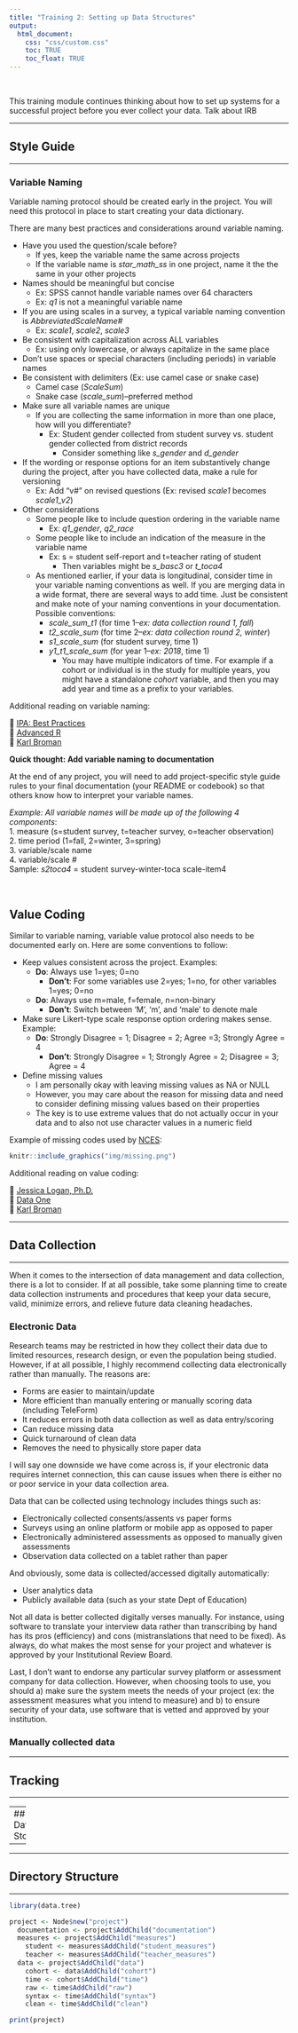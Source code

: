 ```yaml
---
title: "Training 2: Setting up Data Structures"
output: 
  html_document:
    css: "css/custom.css"
    toc: TRUE
    toc_float: TRUE
---
```


<br>

This training module continues thinking about how to set up systems for a successful project before you ever collect your data. Talk about IRB

---

## Style Guide

---

### Variable Naming

Variable naming protocol should be created early in the project. You will need this protocol in place to start creating your data dictionary. 

There are many best practices and considerations around variable naming. 

* Have you used the question/scale before? 
  + If yes, keep the variable name the same across projects
  + If the variable name is *star_math_ss* in one project, name it the the same in your other projects
* Names should be meaningful but concise
  + Ex: SPSS cannot handle variable names over 64 characters 
  + Ex: *q1* is not a meaningful variable name
* If you are using scales in a survey, a typical variable naming convention is *AbbreviatedScaleName#*
  + Ex: *scale1*, *scale2*, *scale3*
* Be consistent with capitalization across ALL variables
  + Ex: using only lowercase, or always capitalize in the same place
* Don't use spaces or special characters (including periods) in variable names
* Be consistent with delimiters (Ex: use camel case or snake case)
  + Camel case (*ScaleSum*)
  + Snake case (*scale_sum*)--preferred method
* Make sure all variable names are unique
  + If you are collecting the same information in more than one place, how will you differentiate?
    + Ex: Student gender collected from student survey vs. student gender collected from district records
       + Consider something like *s_gender* and *d_gender*
* If the wording or response options for an item substantively change during the project, after you have collected data, make a rule for versioning
  + Ex: Add “v#” on revised questions (Ex: revised *scale1* becomes *scale1_v2*)
* Other considerations
  + Some people like to include question ordering in the variable name
      + Ex: *q1_gender*, *q2_race*
  + Some people like to include an indication of the measure in the variable name
      + Ex: s = student self-report and t=teacher rating of student
        + Then variables might be *s_basc3* or *t_toca4*
  + As mentioned earlier, if your data is longitudinal, consider time in your variable naming conventions as well. If you are merging data in a wide format, there are several ways to add time. Just be consistent and make note of your naming conventions in your documentation. Possible conventions:
      + *scale_sum_t1* (for time 1--*ex: data collection round 1, fall*)
      + *t2_scale_sum* (for time 2--*ex: data collection round 2, winter*)
      + *s1_scale_sum* (for student survey, time 1)
      + *y1_t1_scale_sum* (for year 1--*ex: 2018*, time 1)
        + You may have multiple indicators of time. For example if a cohort or individual is in the study for multiple years, you might have a standalone *cohort* variable, and then you may add year and time as a prefix to your variables.  

Additional reading on variable naming:

  📑 [IPA: Best Practices](https://www.poverty-action.org/sites/default/files/publications/IPA-Best-Practices-for-Data-and-Code-Management-Nov-2015.pdf)  
  📑 [Advanced R](http://adv-r.had.co.nz/Style.html)  
  📑 [Karl Broman](http://kbroman.org/dataorg/pages/names.html)  
  
:::question
**Quick thought: Add variable naming to documentation**

At the end of any project, you will need to add project-specific style guide rules to your final documentation (your README or codebook) so that others know how to interpret your variable names. 

*Example: All variable names will be made up of the following 4 components*:  
1. measure (s=student survey, t=teacher survey, o=teacher observation)  
2. time period (1=fall, 2=winter, 3=spring)  
3. variable/scale name    
4. variable/scale #  
Sample: *s2toca4* = student survey-winter-toca scale-item4
:::

<br>

## Value Coding

  
Similar to variable naming, variable value protocol also needs to be documented early on. Here are some conventions to follow:

* Keep values consistent across the project. Examples:
  + **Do**: Always use 1=yes; 0=no
    + **Don't**: For some variables use 2=yes; 1=no, for other variables 1=yes; 0=no
  + **Do**: Always use m=male, f=female, n=non-binary
    + **Don't**: Switch between 'M', 'm', and 'male' to denote male
* Make sure Likert-type scale response option ordering makes sense. Example:
  + **Do**: Strongly Disagree = 1; Disagree = 2; Agree =3; Strongly Agree = 4
    + **Don't**: Strongly Disagree = 1; Strongly Agree = 2; Disagree = 3; Agree = 4
* Define missing values
  + I am personally okay with leaving missing values as NA or NULL
  + However, you may care about the reason for missing data and need to consider defining missing values based on their properties
  + The key is to use extreme values that do not actually occur in your data and to also not use character values in a numeric field

Example of missing codes used by [NCES](https://nces.ed.gov/pubs2015/2015074.pdf):

```r

knitr::include_graphics("img/missing.png")

```


Additional reading on value coding:

  📑 [Jessica Logan, Ph.D.](https://figshare.com/articles/Data_Management_and_Data_Management_Plans/7890827)  
  📑 [Data One](https://old.dataone.org/best-practices/define-parameters)  
  📑 [Karl Broman](https://kbroman.org/dataorg/pages/consistency.html)  

---

## Data Collection

---

When it comes to the intersection of data management and data collection, there is a lot to consider. If at all possible, take some planning time to create data collection instruments and procedures that keep your data secure, valid, minimize errors, and relieve future data cleaning headaches.

### Electronic Data

Research teams may be restricted in how they collect their data due to limited resources, research design, or even the population being studied. However, if at all possible, I highly recommend collecting data electronically rather than manually. The reasons are:

* Forms are easier to maintain/update
* More efficient than manually entering or manually scoring data (including TeleForm)
* It reduces errors in both data collection as well as data entry/scoring
* Can reduce missing data
* Quick turnaround of clean data
* Removes the need to physically store paper data

I will say one downside we have come across is, if your electronic data requires internet connection, this can cause issues when there is either no or poor service in your data collection area.

Data that can be collected using technology includes things such as:

  * Electronically collected consents/assents vs paper forms 
  * Surveys using an online platform or mobile app as opposed to paper
  * Electronically administered assessments as opposed to manually given assessments
  * Observation data collected on a tablet rather than paper

And obviously, some data is collected/accessed digitally automatically:

  * User analytics data
  * Publicly available data (such as your state Dept of Education)
  
Not all data is better collected digitally verses manually. For instance, using software to translate your interview data rather than transcribing by hand has its pros (efficiency) and cons (mistranslations that need to be fixed). As always, do what makes the most sense for your project and whatever is approved by your Institutional Review Board.
  
Last, I don't want to endorse any particular survey platform or assessment company for data collection. However, when choosing tools to use, you should a) make sure the system meets the needs of your project (ex: the assessment measures what you intend to measure) and b) to ensure security of your data, use software that is vetted and approved by your institution.

### Manually collected data



---

## Tracking

---


---
## Data Storage

---

---

## Directory Structure

---

```r
library(data.tree)

project <- Node$new("project")
  documentation <- project$AddChild("documentation")
  measures <- project$AddChild("measures")
    student <- measures$AddChild("student_measures")
    teacher <- measures$AddChild("teacher_measures")
  data <- project$AddChild("data")
    cohort <- data$AddChild("cohort")
    time <- cohort$AddChild("time")
    raw <- time$AddChild("raw")
    syntax <- time$AddChild("syntax")
    clean <- time$AddChild("clean")

print(project)

```





